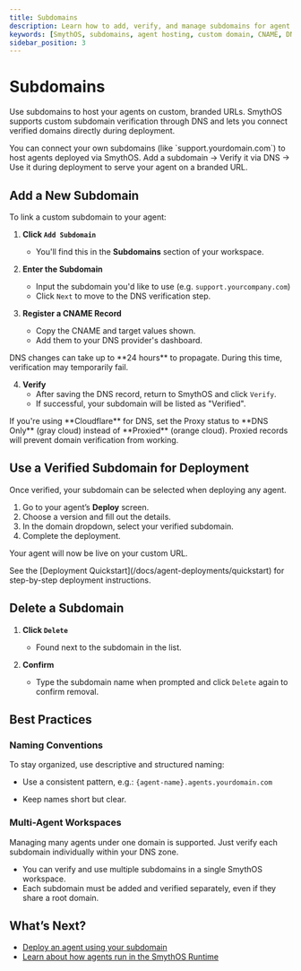 ```yaml
---
title: Subdomains
description: Learn how to add, verify, and manage subdomains for agent deployments in SmythOS.
keywords: [SmythOS, subdomains, agent hosting, custom domain, CNAME, DNS verification, deployment]
sidebar_position: 3
---
```


# Subdomains

Use subdomains to host your agents on custom, branded URLs. SmythOS supports custom subdomain verification through DNS and lets you connect verified domains directly during deployment.

<InfoCallout title="TL;DR – Custom Domains in SmythOS">
You can connect your own subdomains (like `support.yourdomain.com`) to host agents deployed via SmythOS.  
Add a subdomain → Verify it via DNS → Use it during deployment to serve your agent on a branded URL.
</InfoCallout>
<Arcade src="https://demo.arcade.software/cmbVrrFyqmQPGI049spB?embed&embed_mobile=tab&embed_desktop=inline&show_copy_link=true" title="Subdomains | SmythOS" />

<Spacer size="md" />

## Add a New Subdomain

To link a custom subdomain to your agent:

1. **Click `Add Subdomain`**  
   - You'll find this in the **Subdomains** section of your workspace.

2. **Enter the Subdomain**  
   - Input the subdomain you'd like to use (e.g. `support.yourcompany.com`)  
   - Click `Next` to move to the DNS verification step.

3. **Register a CNAME Record**  
   - Copy the CNAME and target values shown.  
   - Add them to your DNS provider's dashboard.

<InfoCallout title="DNS Propagation Time">
DNS changes can take up to **24 hours** to propagate. During this time, verification may temporarily fail.
</InfoCallout>

4. **Verify**  
   - After saving the DNS record, return to SmythOS and click `Verify`.  
   - If successful, your subdomain will be listed as "Verified".

<WarningCallout title="Cloudflare Users">
If you're using **Cloudflare** for DNS, set the Proxy status to **DNS Only** (gray cloud) instead of **Proxied** (orange cloud).  
Proxied records will prevent domain verification from working.
</WarningCallout>

<Spacer size="md" />

## Use a Verified Subdomain for Deployment

Once verified, your subdomain can be selected when deploying any agent.

1. Go to your agent’s **Deploy** screen.  
2. Choose a version and fill out the details.  
3. In the domain dropdown, select your verified subdomain.  
4. Complete the deployment.

Your agent will now be live on your custom URL.

<InfoCallout title="Need Help Deploying?">
See the [Deployment Quickstart](/docs/agent-deployments/quickstart) for step-by-step deployment instructions.
</InfoCallout>

<Spacer size="md" />

## Delete a Subdomain

1. **Click `Delete`**  
   - Found next to the subdomain in the list.

2. **Confirm**  
   - Type the subdomain name when prompted and click `Delete` again to confirm removal.

<Spacer size="md" />

## Best Practices

### Naming Conventions

To stay organized, use descriptive and structured naming:

- Use a consistent pattern, e.g.:
 `{agent-name}.agents.yourdomain.com`

- Keep names short but clear.

### Multi-Agent Workspaces
<InfoCallout title="One DNS Zone, Many Subdomains">
Managing many agents under one domain is supported. Just verify each subdomain individually within your DNS zone.
</InfoCallout>

- You can verify and use multiple subdomains in a single SmythOS workspace.  
- Each subdomain must be added and verified separately, even if they share a root domain.

<Spacer size="md" />

## What’s Next?

- [Deploy an agent using your subdomain](/docs/agent-deployments/quickstart)  
- [Learn about how agents run in the SmythOS Runtime](/docs/agent-runtime/overview)  